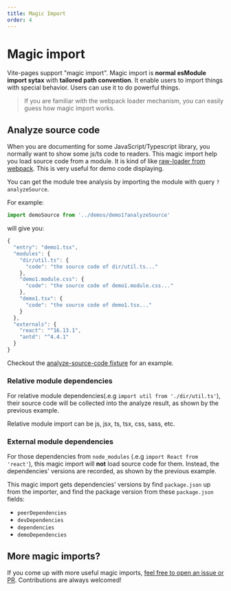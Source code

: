 ```yaml
---
title: Magic Import
order: 4
---
```


# Magic import

Vite-pages support "magic import". Magic import is **normal esModule import sytax** with **tailored path convention**. It enable users to import things with special behavior. Users can use it to do powerful things.

> If you are familiar with the webpack loader mechanism, you can easily guess how magic import works.

## Analyze source code

When you are documenting for some JavaScript/Typescript library, you normally want to show some js/ts code to readers. This magic import help you load source code from a module. It is kind of like [raw-loader from webpack](https://webpack.js.org/loaders/raw-loader/). This is very useful for demo code displaying.

You can get the module tree analysis by importing the module with query `?analyzeSource`.

For example:

```ts
import demoSource from '../demos/demo1?analyzeSource'
```

will give you:

```ts
{
  "entry": "demo1.tsx",
  "modules": {
    "dir/util.ts": {
      "code": "the source code of dir/util.ts..."
    },
    "demo1.module.css": {
      "code": "the source code of demo1.module.css..."
    },
    "demo1.tsx": {
      "code": "the source code of demo1.tsx..."
    }
  },
  "externals": {
    "react": "^16.13.1",
    "antd": "^4.4.1"
  }
}
```

Checkout the [analyze-source-code fixture](https://github.com/vitejs/vite-plugin-react-pages/blob/main/fixtures/analyze-source-code/pages/index$.tsx) for an example.

### Relative module dependencies

For relative module dependencies(.e.g `import util from './dir/util.ts'`), their source code will be collected into the analyze result, as shown by the previous example.

Relative module import can be js, jsx, ts, tsx, css, sass, etc.

### External module dependencies

For those dependencies from `node_modules` (.e.g `import React from 'react'`), this magic import will **not** load source code for them. Instead, the dependencies' versions are recorded, as shown by the previous example.

This magic import gets dependencies' versions by find `package.json` up from the importer, and find the package version from these `package.json` fields:

- `peerDependencies`
- `devDependencies`
- `dependencies`
- `demoDependencies`

## More magic imports?

If you come up with more useful magic imports, [feel free to open an issue or PR](https://github.com/vitejs/vite-plugin-react-pages/issues). Contributions are always welcomed!
